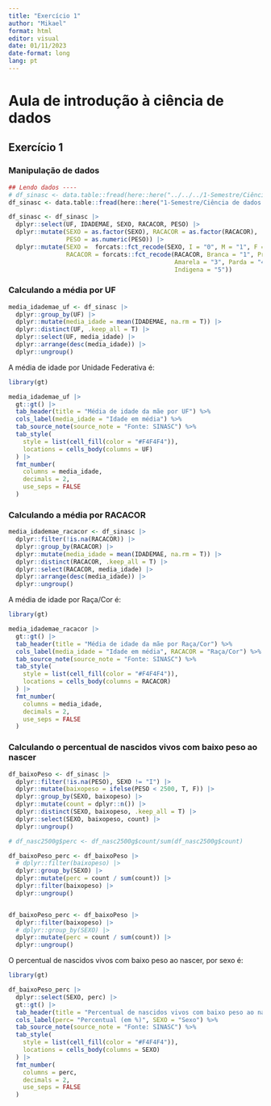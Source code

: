 ```yaml
---
title: "Exercício 1"
author: "Mikael"
format: html
editor: visual
date: 01/11/2023
date-format: long
lang: pt
---
```


# Aula de introdução à ciência de dados

## Exercício 1

### Manipulação de dados

```r

## Lendo dados ----
# df_sinasc <- data.table::fread(here::here("../../../1-Semestre/Ciência de dados - STC878/Dados/sinasc_2022.csv"))
df_sinasc <- data.table::fread(here::here("1-Semestre/Ciência de dados - STC878/Dados/sinasc_2022.csv"))

df_sinasc <- df_sinasc |> 
  dplyr::select(UF, IDADEMAE, SEXO, RACACOR, PESO) |> 
  dplyr::mutate(SEXO = as.factor(SEXO), RACACOR = as.factor(RACACOR),
                PESO = as.numeric(PESO)) |> 
  dplyr::mutate(SEXO =  forcats::fct_recode(SEXO, I = "0", M = "1", F = "2"),
                RACACOR = forcats::fct_recode(RACACOR, Branca = "1", Preta = "2",
                                              Amarela = "3", Parda = "4",
                                              Indigena = "5"))
```

### Calculando a média por UF

```r

media_idademae_uf <- df_sinasc |> 
  dplyr::group_by(UF) |> 
  dplyr::mutate(media_idade = mean(IDADEMAE, na.rm = T)) |> 
  dplyr::distinct(UF, .keep_all = T) |>
  dplyr::select(UF, media_idade) |> 
  dplyr::arrange(desc(media_idade)) |> 
  dplyr::ungroup()
```

A média de idade por Unidade Federativa é:

```r
library(gt)

media_idademae_uf |> 
  gt::gt() |> 
  tab_header(title = "Média de idade da mãe por UF") %>%
  cols_label(media_idade = "Idade em média") %>%
  tab_source_note(source_note = "Fonte: SINASC") %>%
  tab_style(
    style = list(cell_fill(color = "#F4F4F4")),
    locations = cells_body(columns = UF)
  ) |>
  fmt_number(
    columns = media_idade,
    decimals = 2,
    use_seps = FALSE
  )
```

### Calculando a média por RACACOR

```r

media_idademae_racacor <- df_sinasc |> 
  dplyr::filter(!is.na(RACACOR)) |> 
  dplyr::group_by(RACACOR) |> 
  dplyr::mutate(media_idade = mean(IDADEMAE, na.rm = T)) |> 
  dplyr::distinct(RACACOR, .keep_all = T) |>
  dplyr::select(RACACOR, media_idade) |> 
  dplyr::arrange(desc(media_idade)) |> 
  dplyr::ungroup()
```

A média de idade por Raça/Cor é:

```r
library(gt)

media_idademae_racacor |> 
  gt::gt() |> 
  tab_header(title = "Média de idade da mãe por Raça/Cor") %>%
  cols_label(media_idade = "Idade em média", RACACOR = "Raça/Cor") %>%
  tab_source_note(source_note = "Fonte: SINASC") %>%
  tab_style(
    style = list(cell_fill(color = "#F4F4F4")),
    locations = cells_body(columns = RACACOR)
  ) |>
  fmt_number(
    columns = media_idade,
    decimals = 2,
    use_seps = FALSE
  )
```

### Calculando o percentual de nascidos vivos com baixo peso ao nascer

```r

df_baixoPeso <- df_sinasc |> 
  dplyr::filter(!is.na(PESO), SEXO != "I") |> 
  dplyr::mutate(baixopeso = ifelse(PESO < 2500, T, F)) |> 
  dplyr::group_by(SEXO, baixopeso) |> 
  dplyr::mutate(count = dplyr::n()) |> 
  dplyr::distinct(SEXO, baixopeso, .keep_all = T) |>
  dplyr::select(SEXO, baixopeso, count) |> 
  dplyr::ungroup()

# df_nasc2500g$perc <- df_nasc2500g$count/sum(df_nasc2500g$count)

df_baixoPeso_perc <- df_baixoPeso |>
  # dplyr::filter(baixopeso) |> 
  dplyr::group_by(SEXO) |> 
  dplyr::mutate(perc = count / sum(count)) |> 
  dplyr::filter(baixopeso) |> 
  dplyr::ungroup()


df_baixoPeso_perc <- df_baixoPeso |>
  dplyr::filter(baixopeso) |>
  # dplyr::group_by(SEXO) |> 
  dplyr::mutate(perc = count / sum(count)) |> 
  dplyr::ungroup()
```

O percentual de nascidos vivos com baixo peso ao nascer, por sexo é:

```r
library(gt)

df_baixoPeso_perc |> 
  dplyr::select(SEXO, perc) |> 
  gt::gt() |> 
  tab_header(title = "Percentual de nascidos vivos com baixo peso ao nascer por Sexo") %>%
  cols_label(perc= "Percentual (em %)", SEXO = "Sexo") %>%
  tab_source_note(source_note = "Fonte: SINASC") %>%
  tab_style(
    style = list(cell_fill(color = "#F4F4F4")),
    locations = cells_body(columns = SEXO)
  ) |>
  fmt_number(
    columns = perc,
    decimals = 2,
    use_seps = FALSE
  )
```

